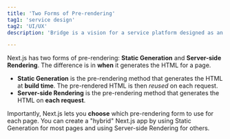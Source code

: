 ```yaml
---
title: 'Two Forms of Pre-rendering'
tag1: 'service design'
tag2: 'UI/UX'
description: 'Bridge is a vision for a service platform designed as an assistant for primary school teachers experiencing curriculum reform in Taiwan to foster lifelong competencies in their pupils and strengthen relationships between parents, schools and students.'

---
```


Next.js has two forms of pre-rendering: **Static Generation** and **Server-side Rendering**. The difference is in **when** it generates the HTML for a page.

- **Static Generation** is the pre-rendering method that generates the HTML at **build time**. The pre-rendered HTML is then _reused_ on each request.
- **Server-side Rendering** is the pre-rendering method that generates the HTML on **each request**.

Importantly, Next.js lets you **choose** which pre-rendering form to use for each page. You can create a "hybrid" Next.js app by using Static Generation for most pages and using Server-side Rendering for others.